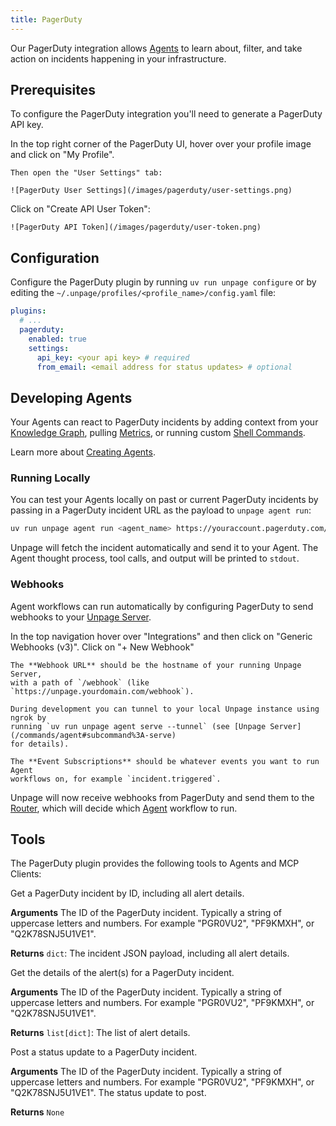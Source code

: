 ```yaml
---
title: PagerDuty
---
```


Our PagerDuty integration allows [Agents](/concepts/agents) to learn about, filter, and
take action on incidents happening in your infrastructure.

## Prerequisites

To configure the PagerDuty integration you'll need to generate a PagerDuty
API key.

<Steps>
  <Step title="Open your PagerDuty 'User Settings' page">
    In the top right corner of the PagerDuty UI, hover over your profile image
    and click on "My Profile".

    Then open the "User Settings" tab:

    ![PagerDuty User Settings](/images/pagerduty/user-settings.png)
  </Step>
  <Step title="Generate API Token">
    Click on "Create API User Token":

    ![PagerDuty API Token](/images/pagerduty/user-token.png)
  </Step>
</Steps>


## Configuration
Configure the PagerDuty plugin by running `uv run unpage configure` or by editing
the `~/.unpage/profiles/<profile_name>/config.yaml` file:

```yaml
plugins:
  # ...
  pagerduty:
    enabled: true
    settings:
      api_key: <your api key> # required
      from_email: <email address for status updates> # optional
```


## Developing Agents
Your Agents can react to PagerDuty incidents by adding context from your
[Knowledge Graph](/concepts/knowledge-graph), pulling [Metrics](/plugins/metrics),
or running custom [Shell Commands](/plugins/shell).

Learn more about [Creating Agents](/concepts/agents).

### Running Locally
You can test your Agents locally on past or current PagerDuty incidents by
passing in a PagerDuty incident URL as the payload to `unpage agent run`:

```bash
uv run unpage agent run <agent_name> https://youraccount.pagerduty.com/incidents/Q179JHZ8AMBVDO
```

Unpage will fetch the incident automatically and send it to your Agent. The
Agent thought process, tool calls, and output will be printed to `stdout`.

### Webhooks
Agent workflows can run automatically by configuring PagerDuty to send webhooks
to your [Unpage Server](/commands/agent#subcommand%3A-serve).

<Steps>
  <Step title="Open the PagerDuty Webhooks page">
    In the top navigation hover over "Integrations" and then click on
    "Generic Webhooks (v3)".
  </Step>
  <Step title="Add a New Webhook">
    Click on "+ New Webhook"

    The **Webhook URL** should be the hostname of your running Unpage Server,
    with a path of `/webhook` (like `https://unpage.yourdomain.com/webhook`).

    During development you can tunnel to your local Unpage instance using ngrok by
    running `uv run unpage agent serve --tunnel` (see [Unpage Server](/commands/agent#subcommand%3A-serve)
    for details).

    The **Event Subscriptions** should be whatever events you want to run Agent
    workflows on, for example `incident.triggered`.
  </Step>
</Steps>

Unpage will now receive webhooks from PagerDuty and send them to the
[Router](/concepts/router), which will decide which [Agent](/concepts/agents) workflow to run.


## Tools
The PagerDuty plugin provides the following tools to Agents and MCP Clients:

<Card title="pagerduty_get_incident_details">
  Get a PagerDuty incident by ID, including all alert details.

  **Arguments**
  <ParamField path="incident_id" type="string" required>
    The ID of the PagerDuty incident. Typically a string of uppercase letters and
    numbers. For example "PGR0VU2", "PF9KMXH", or "Q2K78SNJ5U1VE1".
  </ParamField>

  **Returns** `dict`: The incident JSON payload, including all alert details.
</Card>
<br />

<Card title="pagerduty_get_alert_details_for_incident">
  Get the details of the alert(s) for a PagerDuty incident.

  **Arguments**
  <ParamField path="incident_id" type="string" required>
    The ID of the PagerDuty incident. Typically a string of uppercase letters and
    numbers. For example "PGR0VU2", "PF9KMXH", or "Q2K78SNJ5U1VE1".
  </ParamField>

  **Returns** `list[dict]`: The list of alert details.
</Card>
<br />

<Card title="pagerduty_post_status_update">
  Post a status update to a PagerDuty incident.

  **Arguments**
  <ParamField path="incident_id" type="string" required>
    The ID of the PagerDuty incident. Typically a string of uppercase letters and
    numbers. For example "PGR0VU2", "PF9KMXH", or "Q2K78SNJ5U1VE1".
  </ParamField>
  <ParamField path="message" type="string" required>
    The status update to post.
  </ParamField>

  **Returns** `None`
</Card>
